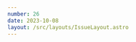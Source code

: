 ```yaml
---
number: 26
date: 2023-10-08
layout: /src/layouts/IssueLayout.astro
---
```



<Title title={`Issue ${frontmatter.number}`} date={frontmatter.date} />

<NewsletterSponsorSlot
  title="Put your mobile releases on autopilot."
  url="https://get.runway.team/get-started?utm_campaign%3DiOS%20CI%20Newsletter%26utm_medium%3Dweb%26utm_source%3DiOS%20CI%20Newsletter%20Issue%2026%26utm_content%3Doct_08_23"
  description="No more cat-herding, spreadsheets, or steady drip of manual busywork. Runway helps your team level up your release coordination and automation, from kickoff to release to rollout."
  image="/assets/sponsors/runway-alt.png"
/>

Hey everyone! 👋 Welcome to the **twenty-sixth issue** of the iOS CI Newsletter. Hope you've had a great couple of weeks!

By the time this issue of the newsletter is sent, I will already be in Leeds in preparation for [SwiftLeeds](https://twitter.com/swift_leeds), which I am super excited about. This conference has a special meaning for me as it will be the **last conference that I speak at or attend** while I am living in the UK.

[As I announced this week](https://twitter.com/polpielladev/status/1707845642045829565), after **2 wonderful years at the BBC** where I have met and learnt from some amazing people and **9 years living in the UK** where I have met most of my best friends and first lived together with my fiancé, it is now time for a new chapter **back home in Spain**.

As you can imagine, I am now frantically packing and getting ready for the move but I am still **committed to delivering some good content for everyone**, so keep your eyes peeled for articles coming in the next few weeks! Also, if you happen to be in Leeds and you attend the conference, make sure you come up to me and say hi! 👋

## [🎉 M1 GitHub-hosted runners publicly available!](https://github.blog/changelog/2023-10-02-github-actions-apple-silicon-m1-macos-runners-are-now-available-in-public-beta?utm_campaign%3DiOS%20CI%20Newsletter%26utm_medium%3Dweb%26utm_source%3DiOS%20CI%20Newsletter%20Issue%2026%26utm_content%3Doct_08_23)

GitHub announced this week on their blog that **M1 macOS runners are now available** to any developer, team or enterprise using GitHub Actions on a **public beta**! This change has been a long time coming and I am excited it has finally landed 😍.

⚠️ These so-called _larger_ runners are **excluded** from GitHub Action's free tier and, even if you are using them on a public repository, **you will charged for using them**.

## [🆙 Xcode 15.1 fixes a big performance issue](https://developer.apple.com/documentation/xcode-release-notes/xcode-15_1-release-notes#Resolved-Issues?utm_campaign%3DiOS%20CI%20Newsletter%26utm_medium%3Dweb%26utm_source%3DiOS%20CI%20Newsletter%20Issue%2026%26utm_content%3Doct_08_23)

Xcode 15's stable version shipped with a bug **that caused the first run of a test suite to take a significant amount of time to launch on an iOS simulator**.

This issue was noticed and [mitigated by CI/CD providers like Bitrise](https://blog-proxy.bitrise.io/post/xcode-15-performance-regressions?utm_campaign%3DiOS%20CI%20Newsletter%26utm_medium%3Dweb%26utm_source%3DiOS%20CI%20Newsletter%20Issue%2026%26utm_content%3Doct_08_23), but the true fix to the issue has now landed with the release of Xcode 15.1. If you migrated to using **Xcode 15 on CI/CD**, make sure you update now to benefit from this fix!

## [📦 Makefiles for iOS developers](https://arturgruchala.com/lost-art-of-makefile?utm_campaign%3DiOS%20CI%20Newsletter%26utm_medium%3Dweb%26utm_source%3DiOS%20CI%20Newsletter%20Issue%2026%26utm_content%3Doct_08_23)

While I tend to default to plugins and Swift scripts at the moment, I have thoroughly enjoyed using Makefiles in the past to improve **developer experience** and **streamline tasks** like bootstrapping a project or building a binary.

In this article, [Artur Gruchała](https://twitter.com/GruchalaArtur) explains how Makefiles work and shares a couple of use cases where you might want to use them as an iOS developer 👏.

## [🔍 Understanding the impact of analytics frameworks](https://www.emergetools.com/blog/posts/comparing-top-analytics-sdks-for-ios?utm_campaign%3DiOS%20CI%20Newsletter%26utm_medium%3Dweb%26utm_source%3DiOS%20CI%20Newsletter%20Issue%2026%26utm_content%3Doct_08_23)

I am not a big fan of third-party analytics frameworks in general and I have always preferred **rolling my solution** with data that stays on **my servers** where possible.

I do understand that, due to time constraints and cost of implementation, this **might not be possible** and you might need to go for a **third-party solution**. If you do so, I would recommend checking out this article by [Brian Capps](https://twitter.com/bcapps) on the [Emerge Tools](https://twitter.com/emergetools) blog where they analyze **the impact of popular analytics frameworks on an application**. Brilliant stuff as always on their blog! 👏

## [🚀 The ultimate guide to SwiftFormat](https://www.codewithkasetti.com/posts/swiftformat_integration_automation?utm_campaign%3DiOS%20CI%20Newsletter%26utm_medium%3Dweb%26utm_source%3DiOS%20CI%20Newsletter%20Issue%2026%26utm_content%3Doct_08_23)

While I have only used SwiftLint in the past, I have heard wonderful things about [SwiftFormat](https://github.com/nicklockwood/SwiftFormat) and how it can work very well alongside SwiftLint. For a while now I have been looking for a comprehensive guide about it and I am so happy I have finally found it!

In this article, [Pranav Kasetti](https://www.linkedin.com/in/pranavkasetti/) goes through every possible way you can set up **SwiftFormat automation for your project**. From build phases and SPM plugins, all the way through to git hooks and Danger checks on CI/CD! 🎉
